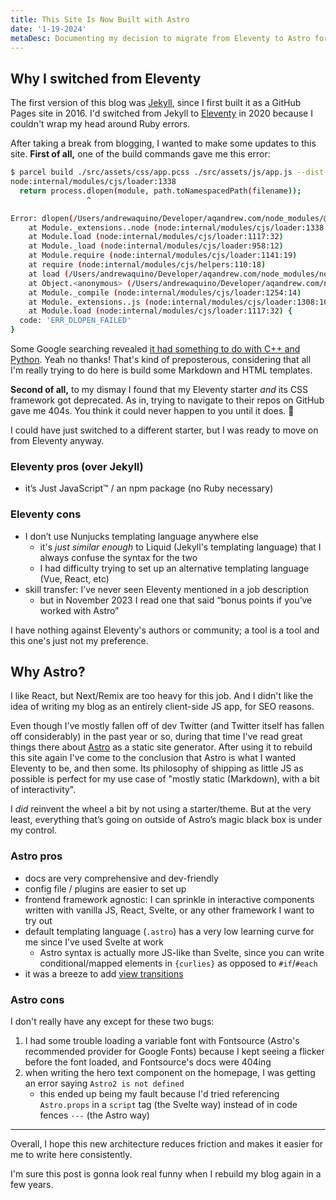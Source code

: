 ```yaml
---
title: This Site Is Now Built with Astro
date: '1-19-2024'
metaDesc: Documenting my decision to migrate from Eleventy to Astro for my dev blog
---
```


## Why I switched from Eleventy

The first version of this blog was [Jekyll](https://jekyllrb.com/), since I first built it as a GitHub Pages site in 2016. I'd switched from Jekyll to [Eleventy](https://www.11ty.dev/) in 2020 because I couldn't wrap my head around Ruby errors.

After taking a break from blogging, I wanted to make some updates to this site. **First of all,** one of the build commands gave me this error:

```bash frame="none"
$ parcel build ./src/assets/css/app.pcss ./src/assets/js/app.js --dist-dir ./bundle --no-source-maps
node:internal/modules/cjs/loader:1338
  return process.dlopen(module, path.toNamespacedPath(filename));
                 ^

Error: dlopen(/Users/andrewaquino/Developer/aqandrew.com/node_modules/@parcel/source-map/build/Release/sourcemap.node, 0x0001): symbol not found in flat namespace '__ZN4Napi7details31needs_objectwrap_destructor_fixE'
    at Module._extensions..node (node:internal/modules/cjs/loader:1338:18)
    at Module.load (node:internal/modules/cjs/loader:1117:32)
    at Module._load (node:internal/modules/cjs/loader:958:12)
    at Module.require (node:internal/modules/cjs/loader:1141:19)
    at require (node:internal/modules/cjs/helpers:110:18)
    at load (/Users/andrewaquino/Developer/aqandrew.com/node_modules/node-gyp-build/index.js:21:10)
    at Object.<anonymous> (/Users/andrewaquino/Developer/aqandrew.com/node_modules/@parcel/source-map/dist/node.js:14:43)
    at Module._compile (node:internal/modules/cjs/loader:1254:14)
    at Module._extensions..js (node:internal/modules/cjs/loader:1308:10)
    at Module.load (node:internal/modules/cjs/loader:1117:32) {
  code: 'ERR_DLOPEN_FAILED'
}
```

Some Google searching revealed [it had something to do with C++ and Python](https://stackoverflow.com/a/39519008). Yeah no thanks! That's kind of preposterous, considering that all I'm really trying to do here is build some Markdown and HTML templates.

**Second of all,** to my dismay I found that my Eleventy starter _and_ its CSS framework got deprecated. As in, trying to navigate to their repos on GitHub gave me 404s. You think it could never happen to you until it does. 🥲

I could have just switched to a different starter, but I was ready to move on from Eleventy anyway.

### Eleventy pros (over Jekyll)

- it’s Just JavaScript&#8482; / an npm package (no Ruby necessary)

### Eleventy cons

- I don’t use Nunjucks templating language anywhere else
  - it's _just similar enough_ to Liquid (Jekyll's templating language) that I always confuse the syntax for the two
  - I had difficulty trying to set up an alternative templating language (Vue, React, etc)
- skill transfer: I’ve never seen Eleventy mentioned in a job description
  - but in November 2023 I read one that said “bonus points if you’ve worked with Astro”

I have nothing against Eleventy's authors or community; a tool is a tool and this one's just not my preference.

## Why Astro?

I like React, but Next/Remix are too heavy for this job. And I didn't like the idea of writing my blog as an entirely client-side JS app, for SEO reasons.

Even though I've mostly fallen off of dev Twitter (and Twitter itself has fallen off considerably) in the past year or so, during that time I've read great things there about [Astro](https://astro.build/) as a static site generator. After using it to rebuild this site again I've come to the conclusion that Astro is what I wanted Eleventy to be, and then some. Its philosophy of shipping as little JS as possible is perfect for my use case of "mostly static (Markdown), with a bit of interactivity".

I _did_ reinvent the wheel a bit by not using a starter/theme. But at the very least, everything that’s going on outside of Astro’s magic black box is under my control.

### Astro pros

- docs are very comprehensive and dev-friendly
- config file / plugins are easier to set up
- frontend framework agnostic: I can sprinkle in interactive components written with vanilla JS, React, Svelte, or any other framework I want to try out
- default templating language (`.astro`) has a very low learning curve for me since I’ve used Svelte at work
  - Astro syntax is actually more JS-like than Svelte, since you can write conditional/mapped elements in `{curlies}` as opposed to `#if`/`#each`
- it was a breeze to add [view transitions](https://developer.chrome.com/docs/web-platform/view-transitions)

### Astro cons

I don't really have any except for these two bugs:

1. I had some trouble loading a variable font with Fontsource (Astro's recommended provider for Google Fonts) because I kept seeing a flicker before the font loaded, and Fontsource's docs were 404ing
2. when writing the hero text component on the homepage, I was getting an error saying `Astro2 is not defined`
   - this ended up being my fault because I'd tried referencing `Astro.props` in a `script` tag (the Svelte way) instead of in code fences `---` (the Astro way)

---

Overall, I hope this new architecture reduces friction and makes it easier for me to write here consistently.

I'm sure this post is gonna look real funny when I rebuild my blog again in a few years.
